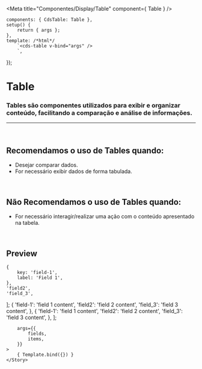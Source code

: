 
<Meta
	title="Componentes/Display/Table"
	component={ Table }
/>

	components: { CdsTable: Table },
	setup() {
		return { args };
	},
	template: /*html*/
		`<cds-table v-bind="args" />
		`,
});

# Table

### Tables são componentes utilizados para exibir e organizar conteúdo, facilitando a comparação e análise de informações.
---
<br />

## Recomendamos o uso de Tables quando:
- Desejar comparar dados.
- For necessário exibir dados de forma tabulada.

<br />

## Não Recomendamos o uso de Tables quando:
- For necessário interagir/realizar uma ação com o conteúdo apresentado na tabela.

<br />

## Preview

	{
		key: 'field-1',
		label: 'Field 1',
	},
	'field2',
	'field_3',
];
	{
		'field-1': 'field 1 content',
		'field2': 'field 2 content',
		'field_3': 'field 3 content',
	},
	{
		'field-1': 'field 1 content',
		'field2': 'field 2 content',
		'field_3': 'field 3 content',
	},
];

<Canvas>
	<Story
		name="Table"
		
		args={{
			fields,
			items,
		}}
	>
		{ Template.bind({}) }
	</Story>
</Canvas>

<ArgsTable story="Table" />